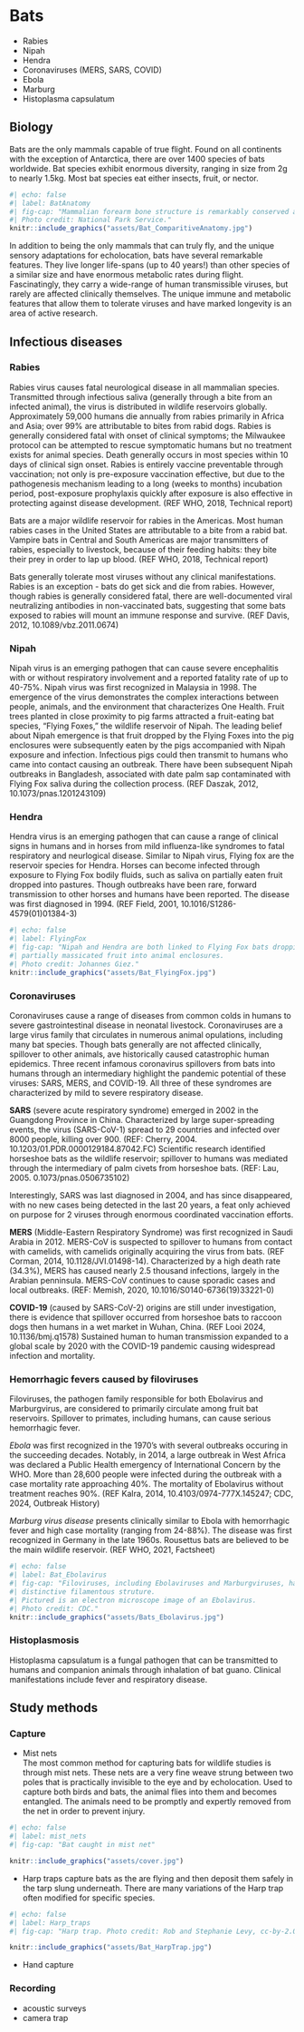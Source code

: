 # Bats

::: {.callout-note title="Infections"}
-   Rabies
-   Nipah
-   Hendra
-   Coronaviruses (MERS, SARS, COVID)
-   Ebola
-   Marburg
-   Histoplasma capsulatum
:::

## Biology

Bats are the only mammals capable of true flight. 
Found on all continents with the exception of Antarctica, there are over 1400 
species of bats worldwide. 
Bat species exhibit enormous diversity, ranging in size from 2g to nearly 1.5kg. 
Most bat species eat either insects, fruit, or nector.

```r
#| echo: false
#| label: BatAnatomy
#| fig-cap: "Mammalian forearm bone structure is remarkably conserved across species. 
#| Photo credit: National Park Service."
knitr::include_graphics("assets/Bat_ComparitiveAnatomy.jpg")
```
::: {.callout-note title="Fun fact"}
In addition to being the only mammals that can truly fly, and the unique sensory 
adaptations for echolocation, bats have several remarkable features. 
They live longer life-spans (up to 40 years!) than other species of a similar 
size and have enormous metabolic rates during flight. 
Fascinatingly, they carry a wide-range of human transmissible viruses, but 
rarely are affected clinically themselves. 
The unique immune and metabolic features that allow them to tolerate viruses 
and have marked longevity is an area of active research.
:::

## Infectious diseases

### Rabies

Rabies virus causes fatal neurological disease in all mammalian species. 
Transmitted through infectious saliva (generally through a bite from an infected 
animal), the virus is distributed in wildlife reservoirs globally. 
Approximately 59,000 humans die annually from rabies primarily in Africa and 
Asia; over 99% are attributable to bites from rabid dogs. 
Rabies is generally considered fatal with onset of clinical symptoms; the 
Milwaukee protocol can be attempted to rescue symptomatic humans but no 
treatment exists for animal species. 
Death generally occurs in most species within 10 days of clinical sign onset. 
Rabies is entirely vaccine preventable through vaccination; not only is 
pre-exposure vaccination effective, but due to the pathogenesis mechanism 
leading to a long (weeks to months) incubation period, post-exposure prophylaxis 
quickly after exposure is also effective in protecting against disease 
development.
(REF WHO, 2018, Technical report)

Bats are a major wildlife reservoir for rabies in the Americas. 
Most human rabies cases in the United States are attributable to a bite from a 
rabid bat. 
Vampire bats in Central and South Americas are major transmitters of rabies, 
especially to livestock, because of their feeding habits: they bite their prey 
in order to lap up blood.
(REF WHO, 2018, Technical report)

::: {.callout-note title="Fun fact"}
Bats generally tolerate most viruses without any clinical manifestations. 
Rabies is an exception - bats do get sick and die from rabies. 
However, though rabies is generally considered fatal, there are well-documented 
viral neutralizing antibodies in non-vaccinated bats, suggesting that some bats 
exposed to rabies will mount an immune response and survive. 
(REF Davis, 2012, 10.1089/vbz.2011.0674)
:::

### Nipah

Nipah virus is an emerging pathogen that can cause severe encephalitis with or 
without respiratory involvement and a reported fatality rate of up to 40-75%. 
Nipah virus was first recognized in Malaysia in 1998. 
The emergence of the virus demonstrates the complex interactions between people, 
animals, and the environment that characterizes One Health.
Fruit trees planted in close proximity to pig farms attracted a fruit-eating bat 
species, "Flying Foxes," the wildlife reservoir of Nipah. 
The leading belief about Nipah emergence is that fruit dropped by the Flying 
Foxes into the pig enclosures were subsequently eaten by the pigs accompanied 
with Nipah exposure and infection. 
Infectious pigs could then transmit to humans who came into contact causing an 
outbreak. 
There have been subsequent Nipah outbreaks in Bangladesh, associated with date 
palm sap contaminated with Flying Fox saliva during the collection process.
(REF Daszak, 2012, 10.1073/pnas.1201243109)

### Hendra
Hendra virus is an emerging pathogen that can cause a range of clinical signs 
in humans and in horses from mild influenza-like syndromes to fatal respiratory 
and neurlogical disease. 
Similar to Nipah virus, Flying fox are the reservoir species for Hendra. 
Horses can become infected through exposure to Flying Fox bodily fluids, such as 
saliva on partially eaten fruit dropped into pastures. 
Though outbreaks have been rare, forward transmission to other horses and humans 
have been reported. 
The disease was first diagnosed in 1994. 
(REF Field, 2001, 10.1016/S1286-4579(01)01384-3)

```r
#| echo: false
#| label: FlyingFox
#| fig-cap: "Nipah and Hendra are both linked to Flying Fox bats dropping 
#| partially massicated fruit into animal enclosures. 
#| Photo credit: Johannes Giez."
knitr::include_graphics("assets/Bat_FlyingFox.jpg")
```

### Coronaviruses 
Coronaviruses cause a range of diseases from common colds in humans to severe 
gastrointestinal disease in neonatal livestock. 
Coronaviruses are a large virus family that circulates in numerous animal 
opulations, including many bat species. 
Though bats generally are not affected clinically, spillover to other animals, 
ave historically caused catastrophic human epidemics. 
Three recent infamous coronavirus spillovers from bats into humans through an 
intermediary highlight the pandemic potential of these viruses: SARS, MERS, and 
COVID-19. All three of these syndromes are characterized by mild to severe 
respiratory disease. 

**SARS** (severe acute respiratory syndrome) emerged in 2002 in the Guangdong 
Province in China. 
Characterized by large super-spreading events, the virus (SARS-CoV-1) spread to 
29 countries and infected over 8000 people, killing over 900. 
(REF: Cherry, 2004. 10.1203/01.PDR.0000129184.87042.FC)
Scientific research identified horseshoe bats as the wildlife reservoir; spillover
to humans was mediated through the intermediary of palm civets from horseshoe bats.
(REF: Lau, 2005. 0.1073/pnas.0506735102)

::: {.callout-note title="Fun fact"}
Interestingly, SARS was last diagnosed in 2004, and has since disappeared, 
with no new cases being detected in the last 20 years, a feat only achieved 
on purpose for 2 viruses through enormous coordinated vaccination efforts.
:::

**MERS** (Middle-Eastern Respiratory Syndrome) was first recognized in Saudi 
Arabia in 2012. MERS-CoV is suspected to spillover to humans from contact with 
camelids, with camelids originally acquiring the virus from bats. 
(REF Corman, 2014, 10.1128/JVI.01498-14). 
Characterized by a high death rate (34.3%), MERS has caused nearly 2.5 thousand
infections, largely in the Arabian penninsula.
MERS-CoV continues to cause sporadic cases and local outbreaks.
(REF: Memish, 2020, 10.1016/S0140-6736(19)33221-0)

**COVID-19** (caused by SARS-CoV-2) origins are still under investigation, there 
is evidence that spillover occurred from horseshoe bats to raccoon dogs then 
humans in a wet market in Wuhan, China. (REF Looi 2024, 10.1136/bmj.q1578)
Sustained human to human transmission expanded to a global scale by 2020 with the 
COVID-19 pandemic causing widespread infection and mortality. 

### Hemorrhagic fevers caused by filoviruses
Filoviruses, the pathogen family responsible for both Ebolavirus and 
Marburgvirus, are considered to primarily circulate among fruit bat reservoirs. 
Spillover to primates, including humans, can cause serious hemorrhagic fever. 

*Ebola* was first recognized in the 1970's with several outbreaks occuring in 
the succeeding decades. 
Notably, in 2014, a large outbreak in West Africa was declared a Public Health 
emergency of International Concern by the WHO. 
More than 28,600 people were infected during the outbreak with a case mortality 
rate approaching 40%.
The mortality of Ebolavirus without treatment reaches 90%. 
(REF Kalra, 2014, 10.4103/0974-777X.145247; CDC, 2024, Outbreak History)

*Marburg virus disease* presents clinically similar to Ebola with hemorrhagic 
fever and high case mortality (ranging from 24-88%). 
The disease was first recognized in Germany in the late 1960s. 
Rousettus bats are believed to be the main wildlife reservoir. 
(REF WHO, 2021, Factsheet)

```r
#| echo: false
#| label: Bat_Ebolavirus
#| fig-cap: "Filoviruses, including Ebolaviruses and Marburgviruses, have a 
#| distinctive filamentous struture. 
#| Pictured is an electron microscope image of an Ebolavirus. 
#| Photo credit: CDC."
knitr::include_graphics("assets/Bats_Ebolavirus.jpg")
```

### Histoplasmosis
Histoplasma capsulatum is a fungal pathogen that can be transmitted to humans 
and companion animals through inhalation of bat guano. 
Clinical manifestations include fever and respiratory disease. 

## Study methods

### Capture
- Mist nets  
The most common method for capturing bats for wildlife studies is through mist nets. 
These nets are a very fine weave strung between two poles that is practically 
invisible to the eye and by echolocation. 
Used to capture both birds and bats, the animal flies into them and becomes entangled. 
The animals need to be promptly and expertly removed from the net in order to prevent 
injury.
```r
#| echo: false
#| label: mist_nets
#| fig-cap: "Bat caught in mist net"

knitr::include_graphics("assets/cover.jpg")
``` 

- Harp traps capture bats as the are flying and then deposit them safely in the 
tarp slung underneath. 
There are many variations of the Harp trap often modified for specific species. 
```r
#| echo: false
#| label: Harp_traps
#| fig-cap: "Harp trap. Photo credit: Rob and Stephanie Levy, cc-by-2.0."

knitr::include_graphics("assets/Bat_HarpTrap.jpg")
``` 

- Hand capture


### Recording
- acoustic surveys
- camera trap


